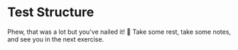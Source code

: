 # Test Structure

<EpicVideo url="https://www.epicweb.dev/workshops/testing-fundamentals/test-structure/test-structure-outro" />

Phew, that was a lot but you've nailed it! :clap: Take some rest, take some notes, and see you in the next exercise.
